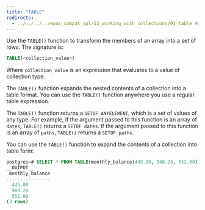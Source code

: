 ```yaml
---
title: "TABLE"
redirects:
  - ../../../../epas_compat_spl/12_working_with_collections/01_table #generated for docs/epas/reorg-role-use-case-mode
---
```


<div id="table" class="registered_link"></div>

Use the `TABLE()` function to transform the members of an array into a set of rows. The signature is:

```sql
TABLE(<collection_value>)
```

Where `collection_value` is an expression that evaluates to a value of collection type.

The `TABLE()` function expands the nested contents of a collection into a table format. You can use the `TABLE()` function anywhere you use a regular table expression.

The `TABLE()` function returns a `SETOF ANYELEMENT`, which is a set of values of any type. For example, if the argument passed to this function is an array of `dates`, `TABLE()` returns a `SETOF dates`. If the argument passed to this function is an array of `paths`, `TABLE()` returns a `SETOF paths`.

You can use the `TABLE()` function to expand the contents of a collection into table form:

```sql
postgres=# SELECT * FROM TABLE(monthly_balance(445.00, 980.20, 552.00));
__OUTPUT__
 monthly_balance
----------------
  445.00
  980.20
  552.00
(3 rows)
```

